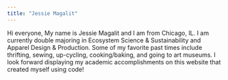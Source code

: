 ```yaml
---
title: "Jessie Magalit"
---
```


Hi everyone, My name is Jessie Magalit and I am from Chicago, IL. I am currently double majoring in Ecosystem Science & Sustainability and Apparel Design & Production. Some of my favorite past times include thrifting, sewing, up-cycling, cooking/baking, and going to art museums. I look forward displaying my academic accomplishments on this website that created myself using code!
